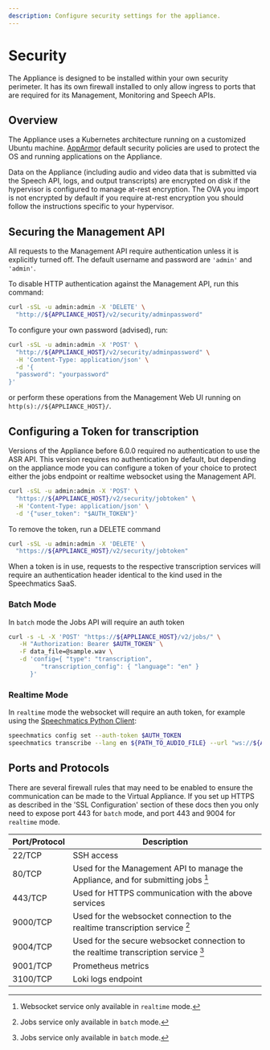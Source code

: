 ```yaml
---
description: Configure security settings for the appliance.
---
```


# Security

The Appliance is designed to be installed within your own security perimeter. It has its own firewall installed to only allow ingress to ports that are required for its Management, Monitoring and Speech APIs.

## Overview

The Appliance uses a Kubernetes architecture running on a customized Ubuntu machine. [AppArmor](https://gitlab.com/apparmor/apparmor/wikis/home/) default security policies are used to protect the OS and running applications on the Appliance.

Data on the Appliance (including audio and video data that is submitted via the Speech API, logs, and output transcripts) are encrypted on disk if the hypervisor is configured to manage at-rest encryption. The OVA you import
is not encrypted by default if you require at-rest encryption you should follow the instructions specific to your hypervisor.

## Securing the Management API

All requests to the Management API require authentication unless it is explicitly turned off. The default username and password are `'admin'` and `'admin'`.

To disable HTTP authentication against the Management API, run this command:

```bash
curl -sSL -u admin:admin -X 'DELETE' \
  "http://${APPLIANCE_HOST}/v2/security/adminpassword"
```

To configure your own password (advised), run:

```bash
curl -sSL -u admin:admin -X 'POST' \
  "http://${APPLIANCE_HOST}/v2/security/adminpassword" \
  -H 'Content-Type: application/json' \
  -d '{
  "password": "yourpassword"
}'
```

or perform these operations from the Management Web UI running on `http(s)://${APPLIANCE_HOST}/`.

## Configuring a Token for transcription

Versions of the Appliance before 6.0.0 required no authentication to use the ASR API. This version requires no authentication by default, but depending on the appliance mode you can configure a token of your choice to protect either the jobs endpoint or realtime websocket using the Management API.

```bash
curl -sSL -u admin:admin -X 'POST' \
  "https://${APPLIANCE_HOST}/v2/security/jobtoken" \
  -H 'Content-Type: application/json' \
  -d '{"user_token": "$AUTH_TOKEN"}'
```

To remove the token, run a DELETE command

```bash
curl -sSL -u admin:admin -X 'DELETE' \
  "https://${APPLIANCE_HOST}/v2/security/jobtoken"
```

When a token is in use, requests to the respective transcription services will require an authentication header identical to the kind used in the Speechmatics SaaS.

### Batch Mode

In `batch` mode the Jobs API will require an auth token

```bash
curl -s -L -X 'POST' "https://${APPLIANCE_HOST}/v2/jobs/" \
   -H "Authorization: Bearer $AUTH_TOKEN" \
   -F data_file=@sample.wav \
   -d 'config={ "type": "transcription",
         "transcription_config": { "language": "en" }
      }'
```

### Realtime Mode

In `realtime` mode the websocket will require an auth token, for example using the [Speechmatics Python Client](https://github.com/speechmatics/speechmatics-python):

```bash
speechmatics config set --auth-token $AUTH_TOKEN
speechmatics transcribe --lang en ${PATH_TO_AUDIO_FILE} --url "ws://${APPLIANCE_HOST}:9000/v2/en" --ssl-mode none
```

## Ports and Protocols

There are several firewall rules that may need to be enabled to ensure the communication can be made to the Virtual Appliance. If you set up HTTPS as described in the 'SSL Configuration' section of these docs then you only need to expose port 443 for `batch` mode, and port 443 and 9004 for `realtime` mode.

| Port/Protocol | Description                                                                         |
| ------------- | ----------------------------------------------------------------------------------- |
| 22/TCP        | SSH access                                                                          |
| 80/TCP        | Used for the Management API to manage the Appliance, and for submitting jobs [^1]   |
| 443/TCP       | Used for HTTPS communication with the above services                                |
| 9000/TCP      | Used for the websocket connection to the realtime transcription service [^2]        |
| 9004/TCP      | Used for the secure websocket connection to the realtime transcription service [^2] |
| 9001/TCP      | Prometheus metrics                                                                  |
| 3100/TCP      | Loki logs endpoint                                                                  |

[^2]: Jobs service only available in `batch` mode.
[^1]: Websocket service only available in `realtime` mode.